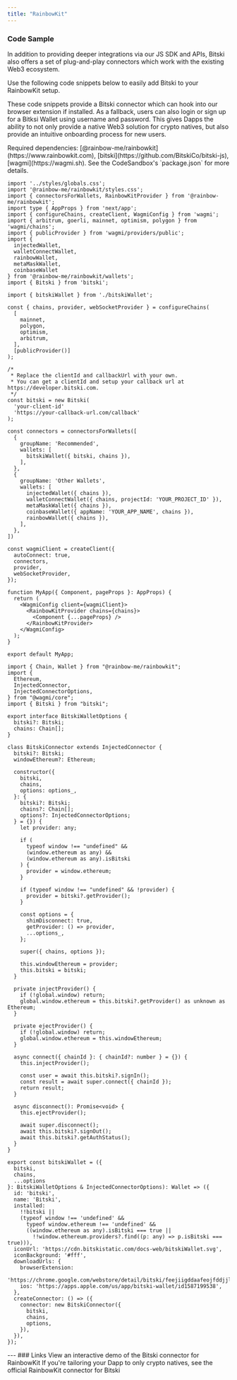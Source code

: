 ```yaml
---
title: "RainbowKit"
---
```

### Code Sample
In addition to providing deeper integrations via our JS SDK and APIs, Bitski also offers a set of plug-and-play connectors which work with the existing Web3 ecosystem. 

Use the following code snippets below to easily add Bitski to your RainbowKit setup. 

These code snippets provide a Bitski connector which can hook into our browser extension if installed. As a fallback, users can also login or sign up for a Bitksi Wallet
using username and password. This gives Dapps the ability to not only provide a native Web3 solution for crypto natives, but also provide an intuitive onboarding 
process for new users. 

<Note>
Required dependencies: [@rainbow-me/rainbowkit](https://www.rainbowkit.com), [bitski](https://github.com/BitskiCo/bitski-js), [wagmi](https://wagmi.sh).
See the CodeSandbox's `package.json` for more details.
</Note>

<CodeGroup>

``` tsx app.tsx
import '../styles/globals.css';
import '@rainbow-me/rainbowkit/styles.css';
import { connectorsForWallets, RainbowKitProvider } from '@rainbow-me/rainbowkit';
import type { AppProps } from 'next/app';
import { configureChains, createClient, WagmiConfig } from 'wagmi';
import { arbitrum, goerli, mainnet, optimism, polygon } from 'wagmi/chains';
import { publicProvider } from 'wagmi/providers/public';
import { 
  injectedWallet,
  walletConnectWallet, 
  rainbowWallet,
  metaMaskWallet,
  coinbaseWallet
} from '@rainbow-me/rainbowkit/wallets';
import { Bitski } from 'bitski';

import { bitskiWallet } from './bitskiWallet';

const { chains, provider, webSocketProvider } = configureChains(
  [
    mainnet,
    polygon,
    optimism,
    arbitrum,
  ],
  [publicProvider()]
);

/*
 * Replace the clientId and callbackUrl with your own.
 * You can get a clientId and setup your callback url at https://developer.bitski.com.
 */
const bitski = new Bitski(
  'your-client-id'
  'https://your-callback-url.com/callback'
);

const connectors = connectorsForWallets([
  {
    groupName: 'Recommended',
    wallets: [
      bitskiWallet({ bitski, chains }),
    ],
  },
  {
    groupName: 'Other Wallets',
    wallets: [
      injectedWallet({ chains }),
      walletConnectWallet({ chains, projectId: 'YOUR_PROJECT_ID' }),
      metaMaskWallet({ chains }),
      coinbaseWallet({ appName: 'YOUR_APP_NAME', chains }),
      rainbowWallet({ chains }),
    ],
  },
])

const wagmiClient = createClient({
  autoConnect: true,
  connectors,
  provider,
  webSocketProvider,
});

function MyApp({ Component, pageProps }: AppProps) {
  return (
    <WagmiConfig client={wagmiClient}>
      <RainbowKitProvider chains={chains}>
        <Component {...pageProps} />
      </RainbowKitProvider>
    </WagmiConfig>
  );
}

export default MyApp;
```

``` tsx bitskiWallet.tsx
import { Chain, Wallet } from "@rainbow-me/rainbowkit";
import {
  Ethereum,
  InjectedConnector,
  InjectedConnectorOptions,
} from "@wagmi/core";
import { Bitski } from "bitski";

export interface BitskiWalletOptions {
  bitski?: Bitski;
  chains: Chain[];
}

class BitskiConnector extends InjectedConnector {
  bitski?: Bitski;
  windowEthereum?: Ethereum;

  constructor({
    bitski,
    chains,
    options: options_,
  }: {
    bitski?: Bitski;
    chains?: Chain[];
    options?: InjectedConnectorOptions;
  } = {}) {
    let provider: any;

    if (
      typeof window !== "undefined" &&
      (window.ethereum as any) &&
      (window.ethereum as any).isBitski
    ) {
      provider = window.ethereum;
    }

    if (typeof window !== "undefined" && !provider) {
      provider = bitski?.getProvider();
    }

    const options = {
      shimDisconnect: true,
      getProvider: () => provider,
      ...options_,
    };

    super({ chains, options });

    this.windowEthereum = provider;
    this.bitski = bitski;
  }

  private injectProvider() {
    if (!global.window) return;
    global.window.ethereum = this.bitski?.getProvider() as unknown as Ethereum;
  }

  private ejectProvider() {
    if (!global.window) return;
    global.window.ethereum = this.windowEthereum;
  }

  async connect({ chainId }: { chainId?: number } = {}) {
    this.injectProvider();

    const user = await this.bitski?.signIn();
    const result = await super.connect({ chainId });
    return result;
  }

  async disconnect(): Promise<void> {
    this.ejectProvider();

    await super.disconnect();
    await this.bitski?.signOut();
    await this.bitski?.getAuthStatus();
  }
}

export const bitskiWallet = ({
  bitski,
  chains,
  ...options
}: BitskiWalletOptions & InjectedConnectorOptions): Wallet => ({
  id: 'bitski',
  name: 'Bitski',
  installed:
    !!bitski ||
    (typeof window !== 'undefined' &&
      typeof window.ethereum !== 'undefined' &&
      ((window.ethereum as any).isBitski === true ||
        !!window.ethereum.providers?.find((p: any) => p.isBitski === true))),
  iconUrl: 'https://cdn.bitskistatic.com/docs-web/bitskiWallet.svg',
  iconBackground: '#fff',
  downloadUrls: {
    browserExtension:
      'https://chrome.google.com/webstore/detail/bitski/feejiigddaafeojfddjjlmfkabimkell',
    ios: 'https://apps.apple.com/us/app/bitski-wallet/id1587199538',
  },
  createConnector: () => ({
    connector: new BitskiConnector({
      bitski,
      chains,
      options,
    }),
  }),
});
```
</CodeGroup>
---
### Links
<CardGroup cols={2}>
<Card title="CodeSandbox" icon="codepen" color="#ea5a0c" href="https://codesandbox.io/p/github/chronicIntrovert/my-rainbowkit-app/main?file=%2FREADME.md&workspace=%257B%2522activeFilepath%2522%253A%2522%252Fpages%252F_app.tsx%2522%252C%2522openFiles%2522%253A%255B%2522%252FREADME.md%2522%252C%2522%252Fpages%252F_app.tsx%2522%252C%2522%252Fpages%252FbitskiWallet.ts%2522%255D%252C%2522sidebarPanel%2522%253A%2522EXPLORER%2522%252C%2522gitSidebarPanel%2522%253A%2522COMMIT%2522%252C%2522spaces%2522%253A%257B%2522clgfj5x50000x3b6h0qlx0dhw%2522%253A%257B%2522key%2522%253A%2522clgfj5x50000x3b6h0qlx0dhw%2522%252C%2522name%2522%253A%2522Default%2522%252C%2522devtools%2522%253A%255B%257B%2522type%2522%253A%2522PREVIEW%2522%252C%2522taskId%2522%253A%2522dev%2522%252C%2522port%2522%253A3000%252C%2522key%2522%253A%2522clgfj6g23007y3b6hr3lmmpkk%2522%252C%2522isMinimized%2522%253Afalse%257D%252C%257B%2522type%2522%253A%2522TASK_LOG%2522%252C%2522taskId%2522%253A%2522dev%2522%252C%2522key%2522%253A%2522clgfj6elk005d3b6heowtzj3w%2522%252C%2522isMinimized%2522%253Atrue%257D%255D%257D%257D%252C%2522currentSpace%2522%253A%2522clgfj5x50000x3b6h0qlx0dhw%2522%252C%2522spacesOrder%2522%253A%255B%2522clgfj5x50000x3b6h0qlx0dhw%2522%255D%252C%2522hideCodeEditor%2522%253Afalse%257D">
    View an interactive demo of the Bitski connector for RainbowKit
  </Card>
  <Card title="More info" icon="square-info" color="#0285c7" href="https://www.rainbowkit.com/docs/custom-wallet-list#bitski">
    If you're tailoring your Dapp to only crypto natives, see the official RainbowKit connector for Bitski
  </Card>
</CardGroup>